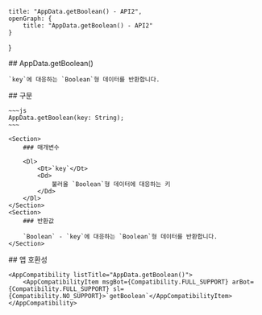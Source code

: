 
    title: "AppData.getBoolean() - API2",
    openGraph: {
        title: "AppData.getBoolean() - API2"
    }
}

<Section>
    ## AppData.getBoolean()

    `key`에 대응하는 `Boolean`형 데이터를 반환합니다.
</Section>
<Section>
    ## 구문

    ~~~js
    AppData.getBoolean(key: String);
    ~~~

    <Section>
        ### 매개변수

        <Dl>
            <Dt>`key`</Dt>
            <Dd>
                불러올 `Boolean`형 데이터에 대응하는 키
            </Dd>
        </Dl>
    </Section>
    <Section>
        ### 반환값

        `Boolean` - `key`에 대응하는 `Boolean`형 데이터를 반환합니다.
    </Section>
</Section>
<Section>
    ## 앱 호환성

    <AppCompatibility listTitle="AppData.getBoolean()">
        <AppCompatibilityItem msgBot={Compatibility.FULL_SUPPORT} arBot={Compatibility.FULL_SUPPORT} sl={Compatibility.NO_SUPPORT}>`getBoolean`</AppCompatibilityItem>
    </AppCompatibility>
</Section>